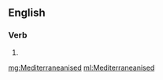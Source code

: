 ==English==

===Verb===
{{head|en|verb form}}

# {{en-past of|Mediterraneanise}}

[[mg:Mediterraneanised]]
[[ml:Mediterraneanised]]